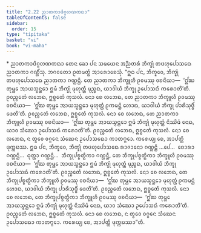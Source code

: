 ```yaml
---
title: "2.22 ᨬᩣᨲᨠᩣᨴᩥᨣ᩠ᨣᩉᨱᨠᨳᩣ"
tableOfContents: false
sidebar:
  order: 15
type: "tipitaka"
basket: "vi"
book: "vi-maha"
---
```



<DynamicBreadcrumb />

<Paragraph type="center" book="vi-maha">
* ᨬᩣᨲᨠᩣᨴᩥᨣ᩠ᨣᩉᨱᨠᨳᩣ
</Paragraph>

<Division number="166" book="vi-maha">

<Paragraph number="692" book="vi-maha">
ᨲᩮᨶ ᨡᩮᩣ ᨸᨶ ᩈᨾᨿᩮᨶ ᩋᨬ᩠ᨬᨲᩁᩴ ᨽᩥᨠ᩠ᨡᩩᩴ ᨲᨴᩉᩩᨸᩮᩣᩈᨳᩮ ᨬᩣᨲᨠᩣ ᨣᨱ᩠ᩉᩥᩴᩈᩩ. ᨽᨣᩅᨲᩮᩣ ᩑᨲᨾᨲ᩠ᨳᩴ ᩋᩣᩁᩮᩣᨧᩮᩈᩩᩴ.
</Paragraph>

<Paragraph number="693" book="vi-maha">
“ᩍᨵ ᨸᨶ, ᨽᩥᨠ᩠ᨡᩅᩮ, ᨽᩥᨠ᩠ᨡᩩᩴ ᨲᨴᩉᩩᨸᩮᩣᩈᨳᩮ ᨬᩣᨲᨠᩣ ᨣᨱ᩠ᩉᨶ᩠ᨲᩥ. ᨲᩮ ᨬᩣᨲᨠᩣ ᨽᩥᨠ᩠ᨡᩪᩉᩥ ᩑᩅᨾᩔᩩ ᩅᨧᨶᩦᨿᩣ—  ‘ᩍᩘᨥ ᨲᩩᨾ᩠ᩉᩮ ᩋᩣᨿᩈ᩠ᨾᨶ᩠ᨲᩮᩣ ᩍᨾᩴ ᨽᩥᨠ᩠ᨡᩩᩴ ᨾᩩᩉᩩᨲ᩠ᨲᩴ ᨾᩩᨬ᩠ᨧᨳ, ᨿᩣᩅᩤᨿᩴ ᨽᩥᨠ᩠ᨡᩩ ᩏᨸᩮᩣᩈᨳᩴ ᨠᩁᩮᩣᨲᩦ’ᨲᩥ. ᩑᩅᨬ᩠ᨧᩮᨲᩴ ᩃᨽᩮᨳ, ᩍᨧ᩠ᨧᩮᨲᩴ ᨠᩩᩈᩃᩴ. ᨶᩮᩣ ᨧᩮ ᩃᨽᩮᨳ, ᨲᩮ ᨬᩣᨲᨠᩣ ᨽᩥᨠ᩠ᨡᩪᩉᩥ ᩑᩅᨾᩔᩩ ᩅᨧᨶᩦᨿᩣ—  ‘ᩍᩘᨥ ᨲᩩᨾ᩠ᩉᩮ ᩋᩣᨿᩈ᩠ᨾᨶ᩠ᨲᩮᩣ ᨾᩩᩉᩩᨲ᩠ᨲᩴ ᩑᨠᨾᨶ᩠ᨲᩴ ᩉᩮᩣᨳ, ᨿᩣᩅᩤᨿᩴ ᨽᩥᨠ᩠ᨡᩩ ᨸᩣᩁᩥᩈᩩᨴ᩠ᨵᩥᩴ ᨴᩮᨲᩦ’ᨲᩥ. ᩑᩅᨬ᩠ᨧᩮᨲᩴ ᩃᨽᩮᨳ, ᩍᨧ᩠ᨧᩮᨲᩴ ᨠᩩᩈᩃᩴ. ᨶᩮᩣ ᨧᩮ ᩃᨽᩮᨳ, ᨲᩮ ᨬᩣᨲᨠᩣ ᨽᩥᨠ᩠ᨡᩪᩉᩥ ᩑᩅᨾᩔᩩ ᩅᨧᨶᩦᨿᩣ—  ‘ᩍᩘᨥ ᨲᩩᨾ᩠ᩉᩮ ᩋᩣᨿᩈ᩠ᨾᨶ᩠ᨲᩮᩣ ᩍᨾᩴ ᨽᩥᨠ᩠ᨡᩩᩴ ᨾᩩᩉᩩᨲ᩠ᨲᩴ ᨶᩥᩔᩦᨾᩴ ᨶᩮᨳ, ᨿᩣᩅ ᩈᩴᨥᩮᩣ ᩏᨸᩮᩣᩈᨳᩴ ᨠᩁᩮᩣᨲᩦ’ᨲᩥ. ᩑᩅᨬ᩠ᨧᩮᨲᩴ ᩃᨽᩮᨳ, ᩍᨧ᩠ᨧᩮᨲᩴ ᨠᩩᩈᩃᩴ. ᨶᩮᩣ ᨧᩮ ᩃᨽᩮᨳ, ᨶ ᨲ᩠ᩅᩮᩅ ᩅᨣ᩠ᨣᩮᨶ ᩈᩴᨥᩮᨶ ᩏᨸᩮᩣᩈᨳᩮᩣ ᨠᩣᨲᨻ᩠ᨻᩮᩣ. ᨠᩁᩮᨿ᩠ᨿ ᨧᩮ, ᩋᩣᨸᨲ᩠ᨲᩥ ᨴᩩᨠ᩠ᨠᨭᩔ.
</Paragraph>

<Paragraph number="694" book="vi-maha">
ᩍᨵ ᨸᨶ, ᨽᩥᨠ᩠ᨡᩅᩮ, ᨽᩥᨠ᩠ᨡᩩᩴ ᨲᨴᩉᩩᨸᩮᩣᩈᨳᩮ ᩁᩣᨩᩣᨶᩮᩣ ᨣᨱ᩠ᩉᨶ᩠ᨲᩥ …ᨸᩮ…  ᨧᩮᩣᩁᩣ ᨣᨱ᩠ᩉᨶ᩠ᨲᩥ…  ᨵᩩᨲ᩠ᨲᩣ ᨣᨱ᩠ᩉᨶ᩠ᨲᩥ…  ᨽᩥᨠ᩠ᨡᩩᨸᨧ᩠ᨧᨲ᩠ᨳᩥᨠᩣ ᨣᨱ᩠ᩉᨶ᩠ᨲᩥ, ᨲᩮ ᨽᩥᨠ᩠ᨡᩩᨸᨧ᩠ᨧᨲ᩠ᨳᩥᨠᩣ ᨽᩥᨠ᩠ᨡᩪᩉᩥ ᩑᩅᨾᩔᩩ ᩅᨧᨶᩦᨿᩣ—  ‘ᩍᩘᨥ ᨲᩩᨾ᩠ᩉᩮ ᩋᩣᨿᩈ᩠ᨾᨶ᩠ᨲᩮᩣ ᩍᨾᩴ ᨽᩥᨠ᩠ᨡᩩᩴ ᨾᩩᩉᩩᨲ᩠ᨲᩴ ᨾᩩᨬ᩠ᨧᨳ, ᨿᩣᩅᩤᨿᩴ ᨽᩥᨠ᩠ᨡᩩ ᩏᨸᩮᩣᩈᨳᩴ ᨠᩁᩮᩣᨲᩦ’ᨲᩥ. ᩑᩅᨬ᩠ᨧᩮᨲᩴ ᩃᨽᩮᨳ, ᩍᨧ᩠ᨧᩮᨲᩴ ᨠᩩᩈᩃᩴ. ᨶᩮᩣ ᨧᩮ ᩃᨽᩮᨳ, ᨲᩮ ᨽᩥᨠ᩠ᨡᩩᨸᨧ᩠ᨧᨲ᩠ᨳᩥᨠᩣ ᨽᩥᨠ᩠ᨡᩪᩉᩥ ᩑᩅᨾᩔᩩ ᩅᨧᨶᩦᨿᩣ—  ‘ᩍᩘᨥ ᨲᩩᨾ᩠ᩉᩮ ᩋᩣᨿᩈ᩠ᨾᨶ᩠ᨲᩮᩣ ᨾᩩᩉᩩᨲ᩠ᨲᩴ ᩑᨠᨾᨶ᩠ᨲᩴ ᩉᩮᩣᨳ, ᨿᩣᩅᩤᨿᩴ ᨽᩥᨠ᩠ᨡᩩ ᨸᩣᩁᩥᩈᩩᨴ᩠ᨵᩥᩴ ᨴᩮᨲᩦ’ᨲᩥ. ᩑᩅᨬ᩠ᨧᩮᨲᩴ ᩃᨽᩮᨳ, ᩍᨧ᩠ᨧᩮᨲᩴ ᨠᩩᩈᩃᩴ. ᨶᩮᩣ ᨧᩮ ᩃᨽᩮᨳ, ᨲᩮ ᨽᩥᨠ᩠ᨡᩩᨸᨧ᩠ᨧᨲ᩠ᨳᩥᨠᩣ ᨽᩥᨠ᩠ᨡᩪᩉᩥ ᩑᩅᨾᩔᩩ ᩅᨧᨶᩦᨿᩣ—  ‘ᩍᩘᨥ ᨲᩩᨾ᩠ᩉᩮ ᩋᩣᨿᩈ᩠ᨾᨶ᩠ᨲᩮᩣ ᩍᨾᩴ ᨽᩥᨠ᩠ᨡᩩᩴ ᨾᩩᩉᩩᨲ᩠ᨲᩴ ᨶᩥᩔᩦᨾᩴ ᨶᩮᨳ, ᨿᩣᩅ ᩈᩴᨥᩮᩣ ᩏᨸᩮᩣᩈᨳᩴ ᨠᩁᩮᩣᨲᩦ’ᨲᩥ. ᩑᩅᨬ᩠ᨧᩮᨲᩴ ᩃᨽᩮᨳ, ᩍᨧ᩠ᨧᩮᨲᩴ ᨠᩩᩈᩃᩴ. ᨶᩮᩣ ᨧᩮ ᩃᨽᩮᨳ, ᨶ ᨲ᩠ᩅᩮᩅ ᩅᨣ᩠ᨣᩮᨶ ᩈᩴᨥᩮᨶ ᩏᨸᩮᩣᩈᨳᩮᩣ ᨠᩣᨲᨻ᩠ᨻᩮᩣ. ᨠᩁᩮᨿ᩠ᨿ ᨧᩮ, ᩋᩣᨸᨲ᩠ᨲᩥ ᨴᩩᨠ᩠ᨠᨭᩔᩣ”ᨲᩥ.
</Paragraph>
</Division>